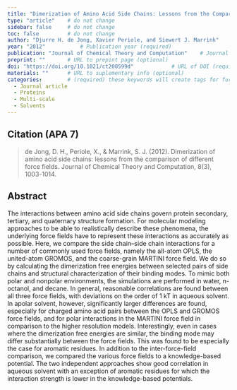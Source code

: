 ```yaml
---
title: "Dimerization of Amino Acid Side Chains: Lessons from the Comparison of Different Force Fields"          # Paper title (required)
type: "article"    # do not change
sidebar: false     # do not change
toc: false         # do not change
author: "Djurre H. de Jong, Xavier Periole, and Siewert J. Marrink"         # Paper authors (required)
year: "2012"           # Publication year (required)
publication: "Journal of Chemical Theory and Computation"    # Journal or similar (required)
preprint: ""       # URL to prepint page (optional)  
doi: "https://doi.org/10.1021/ct200599d"            # URL of DOI (required)  
materials: ""      # URL to suplementary info (optional)
categories:        # (required) these keywords will create tags for further filtering. 
  - Journal article
  - Proteins
  - Multi-scale
  - Solvents
---
```


<!-- 
The info below is just an example. 

Both fields are required and they have to be replaced with the respective info for each paper. 

Please notice the `> ` symbol before the citation, it gives it additional styling.  
-->

## Citation (APA 7)      

> de Jong, D. H., Periole, X., & Marrink, S. J. (2012). Dimerization of amino acid side chains: lessons from the comparison of different force fields. Journal of Chemical Theory and Computation, 8(3), 1003-1014.

## Abstract

The interactions between amino acid side chains govern protein secondary, tertiary, and quaternary structure formation. For molecular modeling approaches to be able to realistically describe these phenomena, the underlying force fields have to represent these interactions as accurately as possible. Here, we compare the side chain–side chain interactions for a number of commonly used force fields, namely the all-atom OPLS, the united-atom GROMOS, and the coarse-grain MARTINI force field. We do so by calculating the dimerization free energies between selected pairs of side chains and structural characterization of their binding modes. To mimic both polar and nonpolar environments, the simulations are performed in water, n-octanol, and decane. In general, reasonable correlations are found between all three force fields, with deviations on the order of 1 kT in aqueous solvent. In apolar solvent, however, significantly larger differences are found, especially for charged amino acid pairs between the OPLS and GROMOS force fields, and for polar interactions in the MARTINI force field in comparison to the higher resolution models. Interestingly, even in cases where the dimerization free energies are similar, the binding mode may differ substantially between the force fields. This was found to be especially the case for aromatic residues. In addition to the inter-force-field comparison, we compared the various force fields to a knowledge-based potential. The two independent approaches show good correlation in aqueous solvent with an exception of aromatic residues for which the interaction strength is lower in the knowledge-based potentials.